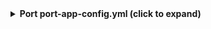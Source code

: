 <details>

<summary><b>Port port-app-config.yml (click to expand)</b></summary>

```yaml showLineNumbers
resources:
  - kind: folder
    selector:
      query: "true" # JQ boolean query. If evaluated to false - skip syncing the object.
      folders: # Specify the repositories and folders to include under this relative path.
        - path: apps/* # Relative path to the folders within the repositories.
          organization: my-org  # Required from v2.0.0-beta
          repos: # List of repositories to include folders from.
            - name: backend-service
              branch: main
            - name: frontend-service # if you don't specify a branch, we'll use the repository's default branch
    port:
      entity:
        mappings:
          identifier: .folder.path | split("/") | last
          title: .folder.path | split("/") | last
          blueprint: '"githubRepository"'
          properties:
            url: .__repository.html_url + "/tree/" + .__repository.default_branch  + "/" + .folder.path
            readme: file://README.md
```

</details>
